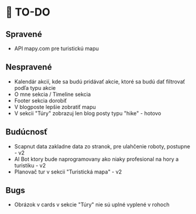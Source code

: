# 🚀 TO-DO

## Spravené
- API mapy.com pre turistickú mapu

## Nespravené
- Kalendár akcií, kde sa budú pridávať akcie, ktoré sa budú dať filtrovať podľa typu akcie
- O mne sekcia / Timeline sekcia
- Footer sekcia dorobiť
- V blogposte lepšie zobratiť mapu
- V sekcii "Túry" zobrazuj len blog posty typu "hike" - hotovo


## Budúcnosť
- Scapnut data zakladne data zo stranok, pre ulahčenie roboty, postupne - v2
- AI Bot ktory bude naprogramovany ako niaky profesional na hory a turistiku - v2
- Planovač tur v sekcii "Turistická mapa" - v2

## Bugs
- Obrázok v cards v sekcie "Túry" nie sú uplné vyplené v rohoch